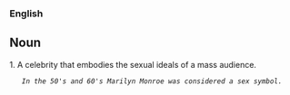 ===English===
==Noun==
1. A celebrity that embodies the sexual ideals of a mass audience.
    ''In the 50's and 60's Marilyn Monroe was considered a sex symbol.''